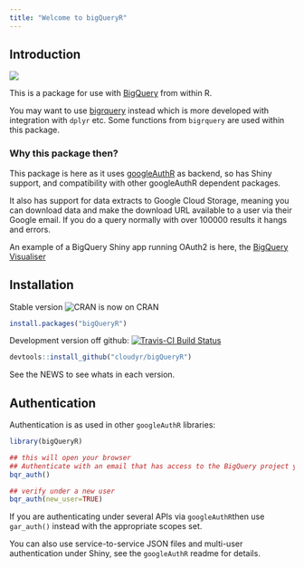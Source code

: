 ```yaml
---
title: "Welcome to bigQueryR"
---
```


## Introduction 

![](bigqueryR.png)

This is a package for use with [BigQuery](https://cloud.google.com/bigquery/) from within R.

You may want to use [bigrquery](https://github.com/hadley/bigrquery) instead which is more developed with integration with `dplyr` etc. Some functions from `bigrquery` are used within this package.

### Why this package then?

This package is here as it uses [googleAuthR](https://github.com/MarkEdmondson1234/googleAuthR) as backend, so has Shiny support, and compatibility with other googleAuthR dependent packages.

It also has support for data extracts to Google Cloud Storage, meaning you can download data and make the download URL available to a user via their Google email. If you do a query normally with over 100000 results it hangs and errors. 

An example of a BigQuery Shiny app running OAuth2 is here, the [BigQuery Visualiser](https://mark.shinyapps.io/bigquery-viz/)

## Installation

Stable version ![CRAN](http://www.r-pkg.org/badges/version/bigQueryR) is now on CRAN

```r
install.packages("bigQueryR")
```

Development version off github: [![Travis-CI Build Status](https://travis-ci.org/MarkEdmondson1234/bigQueryR.svg?branch=master)](https://travis-ci.org/MarkEdmondson1234/bigQueryR)

```r
devtools::install_github("cloudyr/bigQueryR")
```

See the NEWS to see whats in each version. 

## Authentication

Authentication is as used in other `googleAuthR` libraries:

```r
library(bigQueryR)

## this will open your browser
## Authenticate with an email that has access to the BigQuery project you need
bqr_auth()

## verify under a new user
bqr_auth(new_user=TRUE)
```

If you are authenticating under several APIs via `googleAuthR`then use `gar_auth()` instead with the appropriate scopes set.

You can also use service-to-service JSON files and multi-user authentication under Shiny, see the `googleAuthR` readme for details.

